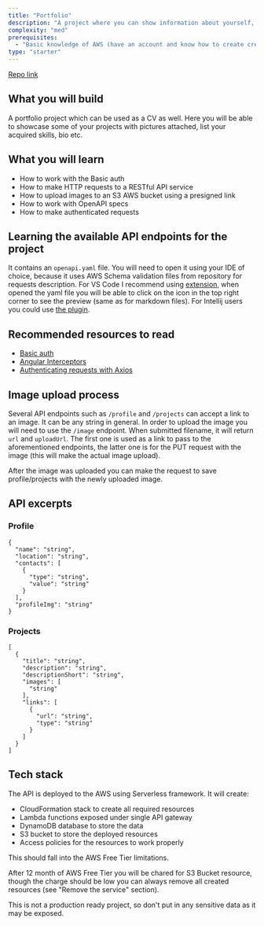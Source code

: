 ```yaml
---
title: "Portfolio"
description: "A project where you can show information about yourself, showcase your projects and use it as a portfolio/CV website. API endpoints require authentication for editing the data. You can list your skills, educations, projects, bio."
complexity: "med"
prerequisites:
  - "Basic knowledge of AWS (have an account and know how to create creds for AWS CLI)"
type: "starter"
---
```


[Repo link](https://github.com/gultyaev/aws-profile-go)

## What you will build

A portfolio project which can be used as a CV as well. Here you will be able to showcase some of your projects with pictures attached, list your acquired skills, bio etc.

## What you will learn

- How to work with the Basic auth
- How to make HTTP requests to a RESTful API service
- How to upload images to an S3 AWS bucket using a presigned link
- How to work with OpenAPI specs
- How to make authenticated requests

## Learning the available API endpoints for the project

It contains an `openapi.yaml` file. You will need to open it using your IDE of choice, because it uses AWS Schema validation files from repository for requests description.
For VS Code I recommend using [extension](https://marketplace.visualstudio.com/items?itemName=42Crunch.vscode-openapi), when opened the yaml file you will be able to click
on the icon in the top right corner to see the preview (same as for markdown files).
For Intellij users you could use [the plugin](https://plugins.jetbrains.com/plugin/14394-openapi-specifications).

## Recommended resources to read

- [Basic auth](https://www.twilio.com/docs/glossary/what-is-basic-authentication)
- [Angular Interceptors](https://angular.io/guide/http#setting-default-headers)
- [Authenticating requests with Axios](https://stackoverflow.com/a/47851585/8144405)

## Image upload process

Several API endpoints such as `/profile` and `/projects` can accept a link to an image. It can be any string in general.
In order to upload the image you will need to use the `/image` endpoint. When submitted filename, it will return `url` and `uploadUrl`.
The first one is used as a link to pass to the aforementioned endpoints, the latter one is for the PUT request with the image (this will make the actual image upload).

After the image was uploaded you can make the request to save profile/projects with the newly uploaded image.

## API excerpts

### Profile

```
{
  "name": "string",
  "location": "string",
  "contacts": [
    {
      "type": "string",
      "value": "string"
    }
  ],
  "profileImg": "string"
}
```

### Projects

```
[
  {
    "title": "string",
    "description": "string",
    "descriptionShort": "string",
    "images": [
      "string"
    ],
    "links": [
      {
        "url": "string",
        "type": "string"
      }
    ]
  }
]
```

## Tech stack

The API is deployed to the AWS using Serverless framework. It will create:

- CloudFormation stack to create all required resources
- Lambda functions exposed under single API gateway
- DynamoDB database to store the data
- S3 bucket to store the deployed resources
- Access policies for the resources to work properly

This should fall into the AWS Free Tier limitations.

After 12 month of AWS Free Tier you will be chared for S3 Bucket resource, though the charge should be low you can always remove all created resources (see "Remove the service" section).

This is not a production ready project, so don't put in any sensitive data as it may be exposed.
